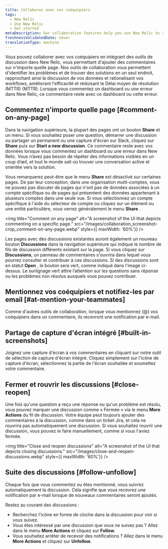 ```yaml
---
title: Collaborez avec vos coéquipiers
tags:
  - New Relic
  - Use New Relic
  - Get started
metaDescription: Our collaboration features help you use New Relic to solve problems together.
freshnessValidatedDate: never
translationType: machine
---
```


Vous pouvez collaborer avec vos coéquipiers en intégrant des outils de discussion dans New Relic, vous permettant d&apos;ajouter des commentaires sur n&apos;importe quelle page. Nos outils de collaboration vous permettent d&apos;identifier les problèmes et de trouver des solutions en un seul endroit, rapprochant ainsi la discussion de vos données et rationalisant vos workflows, améliorant l&apos;efficacité et réduisant le Délai moyen de résolution (MTTR) (MTTR). Lorsque vous commentez un dashboard ou une erreur dans New Relic, ce commentaire reste avec ce dashboard ou cette erreur.

## Commentez n&apos;importe quelle page [#comment-on-any-page]

Dans la navigation supérieure, la plupart des pages ont un bouton <DNT>**Share**</DNT> et un menu. Si vous souhaitez poser une question, démarrer une discussion ou partager un permanent ou une capture d&apos;écran sur Slack, cliquez sur <DNT>**Share**</DNT> puis sur <DNT>**Start a new discussion**</DNT>. Ce commentaire reste avec vos données lorsque vous commentez un dashboard ou une erreur dans New Relic. Vous n’avez pas besoin de répéter des informations visibles en un coup d’œil, et tout le monde sait où trouver une conversation active et orientée vers la solution.

Vous remarquerez peut-être que le menu <DNT>**Share**</DNT> est désactivé sur certaines pages. De par leur conception, dans une organisation multi-comptes, vous ne pouvez pas discuter de pages qui n&apos;ont pas de données associées à un compte spécifique ou de pages qui présentent des données appartenant à plusieurs comptes dans une seule vue. Si vous sélectionnez un compte spécifique à l&apos;aide du sélecteur de compte ou cliquez sur un élément ou une entité particulière, vous verrez généralement le menu <DNT>**Share**</DNT> .

<img title="Comment on any page" alt="A screenshot of the UI that depicts commenting on a specific page." src="/images/collaboration_screenshot-crop_comment-on-any-page.webp" style={{ maxWidth: '60%'}} />

Les pages avec des discussions existantes auront également un nouveau bouton <DNT>**Discussions**</DNT> dans la navigation supérieure qui indique le nombre de fils de discussion différents existant sur la page. Si vous cliquez sur <DNT>**Discussions**</DNT>, un panneau de commentaires s&apos;ouvrira dans lequel vous pourrez consulter et contribuer à ces discussions. Si des discussions sont en statut <DNT>**Open**</DNT> , le bouton sera vert, comme indiqué dans l&apos;image ci-dessus. Le surlignage vert attire l’attention sur les questions sans réponse ou les problèmes non résolus auxquels vous pouvez contribuer.

## Mentionnez vos coéquipiers et notifiez-les par email [#at-mention-your-teammates]

Comme d&apos;autres outils de collaboration, lorsque vous mentionnez (@) vos coéquipiers dans un commentaire, ils recevront une notification par e-mail.

## Partage de capture d&apos;écran intégré [#built-in-screenshots]

Joignez une capture d&apos;écran à vos commentaires en cliquant sur notre outil de sélection de capture d&apos;écran intégré. Cliquez simplement sur l&apos;icône de capture d&apos;écran, sélectionnez la partie de l&apos;écran souhaitée et soumettez votre commentaire.

## Fermer et rouvrir les discussions [#close-reopen]

Une fois qu&apos;une question a reçu une réponse ou qu&apos;un problème est résolu, vous pouvez marquer une discussion comme « Fermée » via le menu <DNT>**More Actions**</DNT> du fil de discussion. Votre équipe peut toujours ajouter des commentaires à la discussion, comme dans un ticket Jira, et cela ne rouvrira pas automatiquement une discussion. Si vous souhaitez rouvrir une discussion, vous pouvez le faire manuellement, comme si vous l&apos;aviez fermée.

<img title="Close and reopen discussions" alt="A screenshot of the UI that depicts closing discussions." src="/images/close-and-reopen-discussions.webp" style={{ maxWidth: '60%'}} />

## Suite des discussions [#follow-unfollow]

Chaque fois que vous commentez ou êtes mentionné, vous suivrez automatiquement la discussion. Cela signifie que vous recevrez une notification par e-mail lorsque de nouveaux commentaires seront ajoutés.

Restez au courant des discussions :

* Recherchez l&apos;icône en forme de cloche dans la discussion pour voir si vous suivez.
* Vous êtes intéressé par une discussion que vous ne suivez pas ? Allez dans le menu <DNT>**More Actions**</DNT> et cliquez sur <DNT>**Follow**</DNT>.
* Vous souhaitez arrêter de recevoir des notifications ? Allez dans le menu <DNT>**More Actions**</DNT> et cliquez sur <DNT>**Unfollow**</DNT>.